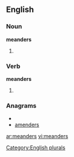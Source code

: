 
==English==

===Noun===
'''meanders'''

# {{plural of |[[meander]]}}

===Verb===
'''meanders'''

# {{third-person singular of|[[meander]]}}

===Anagrams===
* {{alphagram|adeemnrs}}
* [[amenders#English|amenders]]

[[Category:English plurals]]

[[ar:meanders]]
[[vi:meanders]]